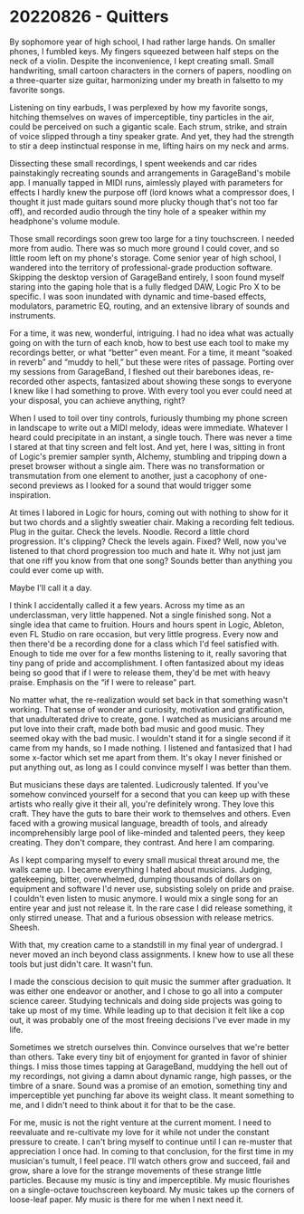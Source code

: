 
# 20220826 - Quitters

By sophomore year of high school, I had rather large hands. On smaller phones, I fumbled keys. My fingers squeezed between half steps on the neck of a violin. Despite the inconvenience, I kept creating small. Small handwriting, small cartoon characters in the corners of papers, noodling on a three-quarter size guitar, harmonizing under my breath in falsetto to my favorite songs.

Listening on tiny earbuds, I was perplexed by how my favorite songs, hitching themselves on waves of imperceptible, tiny particles in the air, could be perceived on such a gigantic scale. Each strum, strike, and strain of voice slipped through a tiny speaker grate. And yet, they had the strength to stir a deep instinctual response in me, lifting hairs on my neck and arms.

Dissecting these small recordings, I spent weekends and car rides painstakingly recreating sounds and arrangements in GarageBand's mobile app. I manually tapped in MIDI runs, aimlessly played with parameters for effects I hardly knew the purpose off (lord knows what a compressor does, I thought it just made guitars sound more plucky though that's not too far off), and recorded audio through the tiny hole of a speaker within my headphone's volume module.

Those small recordings soon grew too large for a tiny touchscreen. I needed more from audio. There was so much more ground I could cover, and so little room left on my phone's storage. Come senior year of high school, I wandered into the territory of professional-grade production software. Skipping the desktop version of GarageBand entirely, I soon found myself staring into the gaping hole that is a fully fledged DAW, Logic Pro X to be specific. I was soon inundated with dynamic and time-based effects, modulators, parametric EQ, routing, and an extensive library of sounds and instruments.

For a time, it was new, wonderful, intriguing. I had no idea what was actually going on with the turn of each knob, how to best use each tool to make my recordings better, or what “better” even meant. For a time, it meant “soaked in reverb” and “muddy to hell,” but these were rites of passage. Porting over my sessions from GarageBand, I fleshed out their barebones ideas, re-recorded other aspects, fantasized about showing these songs to everyone I knew like I had something to prove. With every tool you ever could need at your disposal, you can achieve anything, right?

When I used to toil over tiny controls, furiously thumbing my phone screen in landscape to write out a MIDI melody, ideas were immediate. Whatever I heard could precipitate in an instant, a single touch. There was never a time I stared at that tiny screen and felt lost. And yet, here I was, sitting in front of Logic's premier sampler synth, Alchemy, stumbling and tripping down a preset browser without a single aim. There was no transformation or transmutation from one element to another, just a cacophony of one-second previews as I looked for a sound that would trigger some inspiration.

At times I labored in Logic for hours, coming out with nothing to show for it but two chords and a slightly sweatier chair. Making a recording felt tedious. Plug in the guitar. Check the levels. Noodle. Record a little chord progression. It's clipping? Check the levels again. Fixed? Well, now you've listened to that chord progression too much and hate it. Why not just jam that one riff you know from that one song? Sounds better than anything you could ever come up with.

Maybe I'll call it a day.

I think I accidentally called it a few years. Across my time as an underclassman, very little happened. Not a single finished song. Not a single idea that came to fruition. Hours and hours spent in Logic, Ableton, even FL Studio on rare occasion, but very little progress. Every now and then there'd be a recording done for a class which I'd feel satisfied with. Enough to tide me over for a few months listening to it, really savoring that tiny pang of pride and accomplishment. I often fantasized about my ideas being so good that if I were to release them, they'd be met with heavy praise. Emphasis on the “if I were to release” part.

No matter what, the re-realization would set back in that something wasn't working. That sense of wonder and curiosity, motivation and gratification, that unadulterated drive to create, gone. I watched as musicians around me put love into their craft, made both bad music and good music. They seemed okay with the bad music. I wouldn't stand it for a single second if it came from my hands, so I made nothing. I listened and fantasized that I had some x-factor which set me apart from them. It's okay I never finished or put anything out, as long as I could convince myself I was better than them.

But musicians these days are talented. Ludicrously talented. If you've somehow convinced yourself for a second that you can keep up with these artists who really give it their all, you're definitely wrong. They love this craft. They have the guts to bare their work to themselves and others. Even faced with a growing musical language, breadth of tools, and already incomprehensibly large pool of like-minded and talented peers, they keep creating. They don't compare, they contrast. And here I am comparing.

As I kept comparing myself to every small musical threat around me, the walls came up. I became everything I hated about musicians. Judging, gatekeeping, bitter, overwhelmed, dumping thousands of dollars on equipment and software I'd never use, subsisting solely on pride and praise. I couldn't even listen to music anymore. I would mix a single song for an entire year and just not release it. In the rare case I did release something, it only stirred unease. That and a furious obsession with release metrics. Sheesh.

With that, my creation came to a standstill in my final year of undergrad. I never moved an inch beyond class assignments. I knew how to use all these tools but just didn't care. It wasn't fun.

I made the conscious decision to quit music the summer after graduation. It was either one endeavor or another, and I chose to go all into a computer science career. Studying technicals and doing side projects was going to take up most of my time. While leading up to that decision it felt like a cop out, it was probably one of the most freeing decisions I've ever made in my life.

Sometimes we stretch ourselves thin. Convince ourselves that we're better than others. Take every tiny bit of enjoyment for granted in favor of shinier things. I miss those times tapping at GarageBand, muddying the hell out of my recordings, not giving a damn about dynamic range, high passes, or the timbre of a snare. Sound was a promise of an emotion, something tiny and imperceptible yet punching far above its weight class. It meant something to me, and I didn't need to think about it for that to be the case.

For me, music is not the right venture at the current moment. I need to reevaluate and re-cultivate my love for it while not under the constant pressure to create. I can't bring myself to continue until I can re-muster that appreciation I once had. In coming to that conclusion, for the first time in my musician's tumult, I feel peace. I'll watch others grow and succeed, fail and grow, share a love for the strange movements of these strange little particles. Because my music is tiny and imperceptible. My music flourishes on a single-octave touchscreen keyboard. My music takes up the corners of loose-leaf paper. My music is there for me when I next need it.

